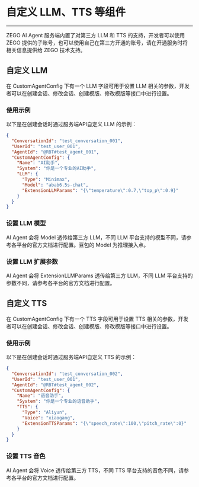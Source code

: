 # 自定义 LLM、TTS 等组件

- - -

<Note title="说明">

ZEGO AI Agent 服务端内置了对第三方 LLM 和 TTS 的支持，开发者可以使用 ZEGO 提供的子账号，也可以使用自己在第三方开通的账号，请在开通服务时将相关信息提供给 ZEGO 技术支持。

</Note>

## 自定义 LLM

在 CustomAgentConfig 下有一个 LLM 字段可用于设置 LLM 相关的参数，开发者可以在创建会话、修改会话、创建模版、修改模版等接口中进行设置。

### 使用示例

以下是在创建会话时通过服务端API自定义 LLM 的示例：

```json
{
  "ConversationId": "test_conversation_001",
  "UserId": "test_user_001",
  "AgentId": "@RBT#test_agent_001",
  "CustomAgentConfig": {
    "Name": "AI助手",
    "System": "你是一个专业的AI助手",
    "LLM": {
      "Type": "Minimax",
      "Model": "abab6.5s-chat",
      "ExtensionLLMParams": "{\"temperature\":0.7,\"top_p\":0.9}"
    }
  }
}
```

### 设置 LLM 模型

AI Agent 会将 Model 透传给第三方 LLM，不同 LLM 平台支持的模型不同，请参考各平台的官方文档进行配置。豆包的 Model 为推理接入点。

### 设置 LLM 扩展参数

AI Agent 会将 ExtensionLLMParams 透传给第三方 LLM，不同 LLM 平台支持的参数不同，请参考各平台的官方文档进行配置。

## 自定义 TTS

在 CustomAgentConfig 下有一个 TTS 字段可用于设置 TTS 相关的参数，开发者可以在创建会话、修改会话、创建模版、修改模版等接口中进行设置。

### 使用示例

以下是在创建会话时通过服务端API自定义 TTS 的示例：

```json
{
  "ConversationId": "test_conversation_002",
  "UserId": "test_user_001",
  "AgentId": "@RBT#test_agent_002",
  "CustomAgentConfig": {
    "Name": "语音助手",
    "System": "你是一个专业的语音助手",
    "TTS": {
      "Type": "Aliyun",
      "Voice": "xiaogang",
      "ExtensionTTSParams": "{\"speech_rate\":100,\"pitch_rate\":0}"
    }
  }
}
```

### 设置 TTS 音色

AI Agent 会将 Voice 透传给第三方 TTS，不同 TTS 平台支持的音色不同，请参考各平台的官方文档进行配置。
